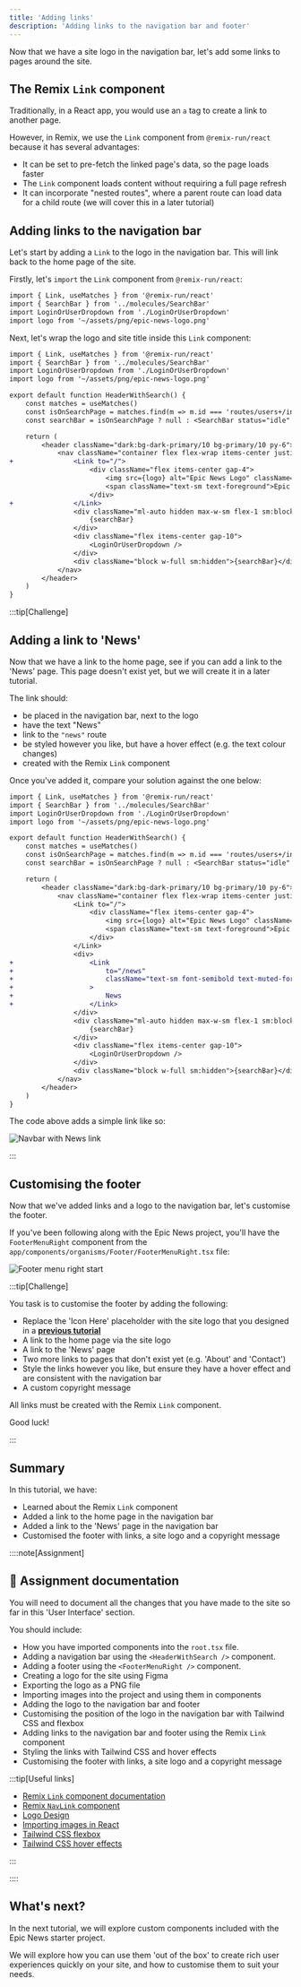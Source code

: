 ```yaml
---
title: 'Adding links'
description: 'Adding links to the navigation bar and footer'
---
```



Now that we have a site logo in the navigation bar, let's add some links to pages around the site.

## The Remix `Link` component

Traditionally, in a React app, you would use an `a` tag to create a link to another page.

However, in Remix, we use the `Link` component from `@remix-run/react` because it has several advantages:

- It can be set to pre-fetch the linked page's data, so the page loads faster
- The `Link` component loads content without requiring a full page refresh
- It can incorporate "nested routes", where a parent route can load data for a child route (we will cover this in a later tutorial)

## Adding links to the navigation bar

Let's start by adding a `Link` to the logo in the navigation bar. This will link back to the home page of the site.

Firstly, let's `import` the `Link` component from `@remix-run/react`:

```diff lang="tsx" ins="Link, " title="app/components/organisms/HeaderWithSearch.tsx"
import { Link, useMatches } from '@remix-run/react'
import { SearchBar } from '../molecules/SearchBar'
import LoginOrUserDropdown from './LoginOrUserDropdown'
import logo from '~/assets/png/epic-news-logo.png'
```

Next, let's wrap the logo and site title inside this `Link` component:

```diff lang="tsx" title="app/components/organisms/HeaderWithSearch.tsx" showLineNumbers collapse={1-4, 20-26}
import { Link, useMatches } from '@remix-run/react'
import { SearchBar } from '../molecules/SearchBar'
import LoginOrUserDropdown from './LoginOrUserDropdown'
import logo from '~/assets/png/epic-news-logo.png'

export default function HeaderWithSearch() {
	const matches = useMatches()
	const isOnSearchPage = matches.find(m => m.id === 'routes/users+/index')
	const searchBar = isOnSearchPage ? null : <SearchBar status="idle" />

	return (
		<header className="dark:bg-dark-primary/10 bg-primary/10 py-6">
			<nav className="container flex flex-wrap items-center justify-between gap-4 sm:flex-nowrap md:gap-8">
+				<Link to="/">
					<div className="flex items-center gap-4">
						<img src={logo} alt="Epic News Logo" className="w-16" />
						<span className="text-sm text-foreground">Epic News</span>
					</div>
+				</Link>
				<div className="ml-auto hidden max-w-sm flex-1 sm:block">
					{searchBar}
				</div>
				<div className="flex items-center gap-10">
					<LoginOrUserDropdown />
				</div>
				<div className="block w-full sm:hidden">{searchBar}</div>
			</nav>
		</header>
	)
}
```

:::tip[Challenge]

## Adding a link to 'News'

Now that we have a link to the home page, see if you can add a link to the 'News' page. This page doesn't exist yet, but we will create it in a later tutorial.

The link should:
- be placed in the navigation bar, next to the logo
- have the text "News"
- link to the `"news"` route
- be styled however you like, but have a hover effect (e.g. the text colour changes)
- created with the Remix `Link` component

Once you've added it, compare your solution against the one below:

<MonsterReveal>

```diff lang="tsx" title="app/components/organisms/HeaderWithSearch.tsx" showLineNumbers collapse={}
import { Link, useMatches } from '@remix-run/react'
import { SearchBar } from '../molecules/SearchBar'
import LoginOrUserDropdown from './LoginOrUserDropdown'
import logo from '~/assets/png/epic-news-logo.png'

export default function HeaderWithSearch() {
	const matches = useMatches()
	const isOnSearchPage = matches.find(m => m.id === 'routes/users+/index')
	const searchBar = isOnSearchPage ? null : <SearchBar status="idle" />

	return (
		<header className="dark:bg-dark-primary/10 bg-primary/10 py-6">
			<nav className="container flex flex-wrap items-center justify-between gap-4 sm:flex-nowrap md:gap-8">
				<Link to="/">
					<div className="flex items-center gap-4">
						<img src={logo} alt="Epic News Logo" className="w-16" />
						<span className="text-sm text-foreground">Epic News</span>
					</div>
				</Link>
				<div>
+					<Link
+						to="/news"
+						className="text-sm font-semibold text-muted-foreground transition hover:text-foreground"
+					>
+						News
+					</Link>
				</div>
				<div className="ml-auto hidden max-w-sm flex-1 sm:block">
					{searchBar}
				</div>
				<div className="flex items-center gap-10">
					<LoginOrUserDropdown />
				</div>
				<div className="block w-full sm:hidden">{searchBar}</div>
			</nav>
		</header>
	)
}
```

</MonsterReveal>

The code above adds a simple link like so:

![Navbar with News link](src/assets/gif/navbar-news-link.gif)

:::

## Customising the footer

Now that we've added links and a logo to the navigation bar, let's customise the footer.

If you've been following along with the Epic News project, you'll have the `FooterMenuRight` component from the `app/components/organisms/Footer/FooterMenuRight.tsx` file:

![Footer menu right start](src/assets/png/epic-news/footer-menu-right-start.png)

:::tip[Challenge]

You task is to customise the footer by adding the following:

- Replace the 'Icon Here' placeholder with the site logo that you designed in a [**previous tutorial**](/code-monster/guides/epic-news/ui/logo-design)
- A link to the home page via the site logo
- A link to the 'News' page
- Two more links to pages that don't exist yet (e.g. 'About' and 'Contact')
- Style the links however you like, but ensure they have a hover effect and are consistent with the navigation bar
- A custom copyright message

All links must be created with the Remix `Link` component.

Good luck!

:::

## Summary

In this tutorial, we have:

- Learned about the Remix `Link` component
- Added a link to the home page in the navigation bar
- Added a link to the 'News' page in the navigation bar
- Customised the footer with links, a site logo and a copyright message

::::note[Assignment]

## 📄 Assignment documentation

You will need to document all the changes that you have made to the site so far in this 'User Interface' section.

You should include:

- How you have imported components into the `root.tsx` file.
- Adding a navigation bar using the `<HeaderWithSearch />` component.
- Adding a footer using the `<FooterMenuRight />` component.
- Creating a logo for the site using Figma
- Exporting the logo as a PNG file
- Importing images into the project and using them in components
- Adding the logo to the navigation bar and footer
- Customising the position of the logo in the navigation bar with Tailwind CSS and flexbox
- Adding links to the navigation bar and footer using the Remix `Link` component
- Styling the links with Tailwind CSS and hover effects
- Customising the footer with links, a site logo and a copyright message

:::tip[Useful links]

- [Remix `Link` component documentation](https://remix.run/docs/en/main/components/link)
- [Remix `NavLink` component](https://remix.run/docs/en/main/components/nav-link)
- [Logo Design](https://www.canva.com/learn/logo-design-principles/)
- [Importing images in React](https://create-react-app.dev/docs/adding-images-fonts-and-files/)
- [Tailwind CSS flexbox](https://tailwindcss.com/docs/flex)
- [Tailwind CSS hover effects](https://tailwindcss.com/docs/hover-focus-and-other-states)

:::

::::

## What's next?

In the next tutorial, we will explore custom components included with the Epic News starter project.

We will explore how you can use them 'out of the box' to create rich user experiences quickly on your site, and how to customise them to suit your needs.
